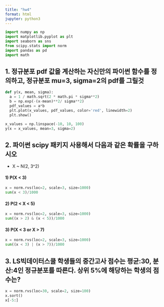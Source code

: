 ```yaml
---
title: "hw4"
format: html
jupyter: python3
---
```

```python
import numpy as np
import matplotlib.pyplot as plt
import seaborn as sns
from scipy.stats import norm
import pandas as pd
import math
```

## 1. 정규분포 pdf 값을 계산하는 자신만의 파이썬 함수를 정의하고, 정규분포 mu=3, sigma=2의 pdf를 그릴것
```python
def y(x, mean, sigma):
  a = 1 / math.sqrt(2 * math.pi * sigma**2)
  b = np.exp(-(x-mean)**2/ sigma**2)
  pdf_values = a*b
  plt.plot(x_values, pdf_values, color='red', linewidth=2)
  plt.show()

x_values = np.linspace(-10, 10, 100)
y(x = x_values, mean=3, sigma=2)
```

## 2. 파이썬 scipy 패키지 사용해서 다음과 같은 확률을 구하시오
- X ~ N(2, 3^2)

#### 1) P(X < 3)
```python
x = norm.rvs(loc=2, scale=3, size=1000)
sum(x < 3)/1000
```

#### 2) P(2 < X < 5)
```python
x = norm.rvs(loc=2, scale=3, size=1000)
sum((x > 2) & (x < 5))/1000
```

#### 3) P(X < 3 or X > 7)
```python
x = norm.rvs(loc=2, scale=3, size=1000)
sum((x < 3) | (x > 7))/1000
```

## 3. LS빅데이터스쿨 학생들의 중간고사 점수는 평균:30, 분산:4인 정규분포를 따른다. 상위 5%에 해당하는 학생의 점수는?
```python
x = norm.rvs(loc=30, scale=2, size=100)
x.sort()
x[-5:]
```
